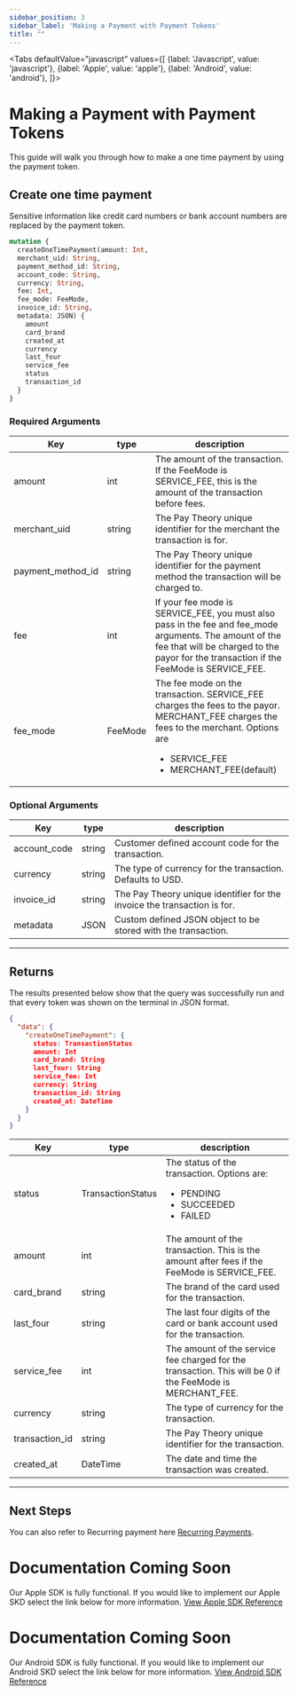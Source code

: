 ```yaml
---
sidebar_position: 3
sidebar_label: 'Making a Payment with Payment Tokens'
title: ""
---
```




<Tabs
  defaultValue="javascript"
  values={[
    {label: 'Javascript', value: 'javascript'},
    {label: 'Apple', value: 'apple'},
    {label: 'Android', value: 'android'},
  ]}>
  <TabItem value="javascript">

# Making a Payment with Payment Tokens
This guide will walk you through how to make a one time payment by using the payment token.

## Create one time payment 
Sensitive information like credit card numbers or bank account numbers are replaced by the payment token.

```graphql
mutation {
  createOneTimePayment(amount: Int, 
  merchant_uid: String, 
  payment_method_id: String, 
  account_code: String, 
  currency: String, 
  fee: Int, 
  fee_mode: FeeMode,
  invoice_id: String, 
  metadata: JSON) {
    amount
    card_brand
    created_at
    currency
    last_four
    service_fee
    status
    transaction_id
  }
}
```

### Required Arguments
|Key                |type         |       description                     |
|-------------------|-------------|---------------------------------------|     
| amount            |int        |The amount of the transaction. If the FeeMode is SERVICE_FEE, this is the amount of the transaction before fees.|
| merchant_uid      |string      |The Pay Theory unique identifier for the merchant the transaction is for.|
| payment_method_id  |string     |The Pay Theory unique identifier for the payment method the transaction will be charged to.|
| fee       |int        |If your fee mode is SERVICE_FEE, you must also pass in the fee and fee_mode arguments. The amount of the fee that will be charged to the payor for the transaction if the FeeMode is SERVICE_FEE.|
| fee_mode  |FeeMode    |The fee mode on the transaction. SERVICE_FEE charges the fees to the payor. MERCHANT_FEE charges the fees to the merchant. Options are<ul><li>SERVICE_FEE</li><li>MERCHANT_FEE(default)</li></ul>|


### Optional Arguments
|Key                 |type             |description                                 |
|---------------------|-----------------|--------------------------------------------|    
| account_code      |string     | Customer defined account code for the transaction.|
| currency          |string     |The type of currency for the transaction. Defaults to USD.|
| invoice_id        |string     | The Pay Theory unique identifier for the invoice the transaction is for.|
| metadata         |JSON        |Custom defined JSON object to be stored with the transaction.|

***

## Returns
The results presented below show that the query was successfully run and that every token was shown on the terminal in JSON format.
``` json
{
  "data": {
    "createOneTimePayment": {
      status: TransactionStatus
      amount: Int
      card_brand: String
      last_four: String
      service_fee: Int
      currency: String
      transaction_id: String
      created_at: DateTime
    }
  }
}
```

|Key                 |type             |description                                 |
|--------------------|-----------------|--------------------------------------------|    
| status             |TransactionStatus|The status of the transaction. Options are:<ul><li>PENDING</li><li>SUCCEEDED</li><li>FAILED</li></ul> |
| amount             |int              |The amount of the transaction. This is the amount after fees if the FeeMode is SERVICE_FEE.|
| card_brand         |string           |The brand of the card used for the transaction.|
| last_four          |string           |The last four digits of the card or bank account used for the transaction.|
| service_fee        |int              |The amount of the service fee charged for the transaction. This will be 0 if the FeeMode is MERCHANT_FEE.|
| currency           |string           |The type of currency for the transaction.|
| transaction_id     |string           |The Pay Theory unique identifier for the transaction.|
| created_at         |DateTime         |The date and time the transaction was created.|

***

## Next Steps
You can also refer to Recurring payment here [Recurring Payments](../../Recurring%20Payments/Quickstart/Update%20Recurring%20Payments.md).

</TabItem>
  <TabItem value="apple">

# Documentation Coming Soon
Our Apple SDK is fully functional. If you would like to implement our Apple SKD select the link below for more information.
<a href= "../../tutorial-extras/APPLE/MAIN" class="button button--primary button--md">View Apple SDK Reference</a>

  </TabItem>

  <TabItem value="android">

# Documentation Coming Soon
Our Android SDK is fully functional. If you would like to implement our Android SKD select the link below for more information.
<a href= "../../tutorial-extras/Android_SDK/MAIN" class="button button--primary button--md">View Android SDK Reference</a>

  </TabItem>

</Tabs>
























